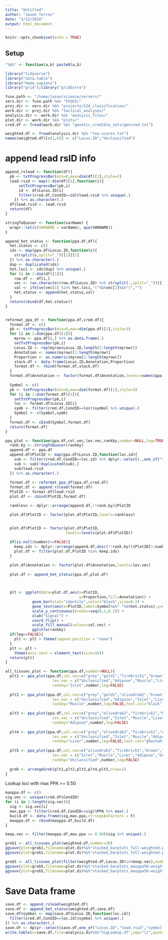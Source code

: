 ```yaml
---
title: "Untitled"
author: "Jason Torres"
date: "3/12/2018"
output: html_document
---
```


```r
knitr::opts_chunk$set(echo = TRUE)
```

## Setup 

```r

"%&%" <- function(a,b) paste0(a,b)

library("tidyverse")
library("data.table")
library("Homo.sapiens")
library("grid");library("gridExtra")

fuse.path <- "/home/jason/science/servers/"
serv.dir <- fuse.path %&% "FUSE5/"
proj.dir <- serv.dir %&% "projects/t2d_classification/"
work.dir <- proj.dir %&% "tactical_analyses/"
analysis.dir <- work.dir %&% "analysis_files/"
plot.dir <- work.dir %&% "plots/"
cred.df <- fread(work.dir %&% "genetic_credible_sets/gencred.txt")

```


```r

weighted.df <- fread(analysis.dir %&% "toa-scores.txt")
names(weighted.df)[c(1,6)] <- c("Locus.ID","Unclassified")

```


# append lead rsID info 

```r

append_rslead <- function(df){
  pb <- txtProgressBar(min=0,max=dim(df)[1],style=3)
  lead.rsid <- map(1:dim(df)[1],function(i){
      setTxtProgressBar(pb,i)
      id <- df$Locus.ID[i]
      filter(cred.df,CondID==id)$lead.rsid %>% unique(.)
    }) %>% as.character(.)
  df$lead.rsid <- lead.rsid
  return(df)
}


```



```r

stringToQuoser <- function(varName) {
  wrapr::let(c(VARNAME = varName), quo(VARNAME))
}

append_het_status <- function(ppa.df,df){
  het.status <- c()
  ids <- map(ppa.df$Locus.ID,function(s){
    strsplit(s,split="_")[[1]][1]
  }) %>% as.character(.)
  dup <- duplicated(ids)
  het.loci <- ids[dup] %>% unique(.)
  for (i in 1:dim(df)[1]){
    row.df <- df[i,]
    vec <- (as.character(row.df$Locus.ID) %>% strsplit(.,split="_"))[[1]]
    val <- ifelse(vec[1] %in% het.loci,"("%&%vec[2]%&%")","")
    het.status <- append(het.status,val)
  }
  return(cbind(df,het.status))
}


reformat_ppa_df <- function(ppa.df,cred.df){
  format.df <- c() 
  pb <- txtProgressBar(min=0,max=dim(ppa.df)[1],style=3)
  for (i in 1:dim(ppa.df)[1]){
    myrow <- ppa.df[i,] %>% as.data.frame(.)
    setTxtProgressBar(pb,i)
    Locus.ID <- rep(myrow$Locus.ID,length(2:length(myrow)))
    Annotation <- names(myrow)[2:length(myrow)]
    Proportion <- as.numeric(myrow[2:length(myrow)])
    stack.df <- data.frame(Locus.ID,Annotation,Proportion)
    format.df <- rbind(format.df,stack.df)
  }
  format.df$Annotation <- factor(format.df$Annotation,levels=names(ppa.df)[2:dim(ppa.df)[2]])
  
  Symbol <- c()
  pb <- txtProgressBar(min=0,max=dim(format.df)[1],style=3)
  for (i in 1:dim(format.df)[1]){
    setTxtProgressBar(pb,i)
    loc <- format.df$Locus.ID[i]
    symb <- filter(cred.df,CondID==loc)$symbol %>% unique(.)
    Symbol <- c(Symbol,symb)
  }
  format.df <- cbind(Symbol,format.df)  
  return(format.df)
}


```


```r

ppa_plot <- function(ppa.df,col.vec,lev.vec,rankby,number=NULL,leg=TRUE,text.col="black"){
  rank.by <- stringToQuoser(rankby)
  append.df <- ppa.df
  append.df$PlotID <- map(ppa.df$Locus.ID,function(loc.id){
    sub <- filter(cred.df,CondID==loc.id) %>% dplyr::select(.,one_of("symbol","lead.rsid")) 
    sub <- sub[!duplicated(sub),]
    sub$lead.rsid
  }) %>% as.character(.)
  
  format.df <- reformat_ppa_df(ppa.df,cred.df)
  format.df <- append_rslead(format.df)
  PlotID <- format.df$lead.rsid
  plot.df <- cbind(PlotID,format.df)

  ranklevs <- dplyr::arrange(append.df,!!rank.by)$PlotID

  plot.df$PlotID <- factor(plot.df$PlotID,levels=ranklevs)


  plot.df$PlotID <- factor(plot.df$PlotID, 
                           levels=levels(plot.df$PlotID))
  
  if(is.null(number)==FALSE){
    keep.ids <- dplyr::arrange(append.df,desc(!!rank.by))$PlotID[1:number]
    plot.df <- filter(plot.df,PlotID %in% keep.ids)
  }

  plot.df$Annotation <- factor(plot.df$Annotation,levels=lev.vec)
  
  plot.df <- append_het_status(ppa.df,plot.df)


  
  plt <- ggplot(data=plot.df,aes(x=PlotID,
                                 y=Proportion,fill=Annotation)) + 
            geom_bar(stat="identity",color="black",size=0.2) + 
            geom_text(aes(x=PlotID,label=Symbol%&%" "%&%het.status),y=0.2,color=text.col) + 
            scale_y_continuous(breaks=seq(0,1,0.2)) + 
            xlab("Signal") + 
            coord_flip() + 
            scale_fill_manual(values=col.vec) +
            ggtitle(rankby)
  if(leg==FALSE){
    plt <- plt + theme(legend.position = "none")
  }
  plt <- plt + 
    theme(axis.text = element_text(size=16))
  return(plt)
}

all_tissues_plot <- function(ppa.df,number=NULL){
  plt1 <- ppa_plot(ppa.df,col.vec=c("grey","gold1","firebrick1","brown","olivedrab2"),
                     lev.vec = c("Unclassified","Adipose","Muscle","Liver","Islet"),
                     rankby="Islet",number,leg=FALSE)
  
  plt2 <- ppa_plot(ppa.df,col.vec=c("grey","gold1","olivedrab2","brown","firebrick1"),
                     lev.vec = c("Unclassified","Adipose","Islet","Liver","Muscle"),
                     rankby="Muscle",number,leg=FALSE,text.col="black")
  
  plt3 <- ppa_plot(ppa.df,col.vec=c("grey","olivedrab2","firebrick1","brown","gold1"),
                     lev.vec = c("Unclassified","Islet","Muscle","Liver","Adipose"),
                     rankby="Adipose",number,leg=FALSE)
  
  plt4 <- ppa_plot(ppa.df,col.vec=c("grey","olivedrab2","firebrick1","gold1","brown"),
                     lev.vec = c("Unclassified","Islet","Muscle","Adipose","Liver"),
                     rankby="Liver",number,leg=FALSE,text.col="ghostwhite")
  
  plt5 <- ppa_plot(ppa.df,col.vec=c("olivedrab2","firebrick1","brown","gold1","grey"),
                     lev.vec = c("Islet","Muscle","Liver","Adipose","Unclassified"),
                     rankby="Unclassified",number,leg=FALSE)
  
  grob <- arrangeGrob(plt1,plt2,plt3,plt4,plt5,nrow=1)
}

```


Lookup loci with max PPA >= 0.50 


```r

maxppa.df <- c()
sig.vec <- unique(cred.df$CondID)
for (i in 1:length(sig.vec)){
  sig <- sig.vec[i]
  max.ppa <- filter(cred.df,CondID==sig)$PPA %>% max(.)
  build.df <- data.frame(sig,max.ppa,stringsAsFactors = F)
  maxppa.df <- rbind(maxppa.df,build.df)
}

```


```r

keep.vec <- filter(maxppa.df,max.ppa >= 0.50)$sig %>% unique(.)

```



```r


grob1 <- all_tissues_plot(weighted.df,number=20)
ggsave(plot=grob1,filename=plot.dir%&%"stacked_barplots_full-weighted.png",width=22,height=8)
ggsave(plot=grob1,filename=plot.dir%&%"stacked_barplots_full-weighted.pdf",width=22,height=8)

grob5 <- all_tissues_plot(filter(weighted.df,Locus.ID%in%keep.vec),number=20)
ggsave(plot=grob5,filename=plot.dir%&%"stacked_barplots_maxppa50-weighted.png",width=25,height=11.5)
ggsave(plot=grob5,filename=plot.dir%&%"stacked_barplots_maxppa50-weighted.pdf",width=25,height=11.5)

```


# Save Data frame 


```r

save.df <- append_rslead(weighted.df)
save.df <- append_het_status(weighted.df,save.df)
save.df$symbol <- map(save.df$Locus.ID,function(loc.id){
  filter(cred.df,CondID==loc.id)$symbol %>% unique(.)
}) %>% as.character(.)
save.df <- dplyr::select(save.df,one_of("Locus.ID","lead.rsid","symbol","het.status"))
write.table(x=save.df,file=analysis.dir%&%"SigLookup.df",sep="\t",quote=F,row.names=F)

```


